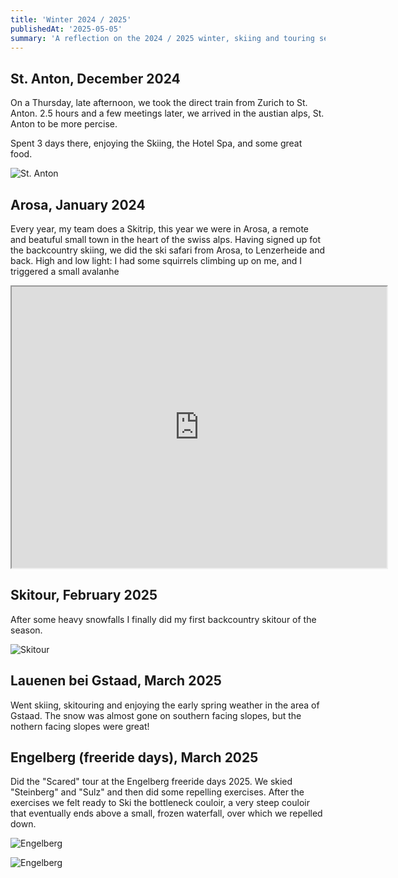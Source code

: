 ```yaml
---
title: 'Winter 2024 / 2025'
publishedAt: '2025-05-05'
summary: 'A reflection on the 2024 / 2025 winter, skiing and touring season'
---
```


## St. Anton, December 2024
On a Thursday, late afternoon, we took the direct train from Zurich to St. Anton. 2.5 hours and a few meetings later, we arrived in the austian alps, St. Anton to be more percise.

Spent 3 days there, enjoying the Skiing, the Hotel Spa, and some great food.

![St. Anton](/uploads/st-anton.png)

## Arosa, January 2024
Every year, my team does a Skitrip, this year we were in Arosa, a remote and beatuful small town in the heart of the swiss alps.
Having signed up fot the backcountry skiing, we did the ski safari from Arosa, to Lenzerheide and back.
High and low light: I had some squirrels climbing up on me, and I triggered a small avalanhe

<iframe src="https://www.google.com/maps/embed?pb=!1m18!1m12!1m3!1d102872.92143380937!2d9.6127173687018!3d46.80155778261265!2m3!1f0!2f0!3f0!3m2!1i1024!2i768!4f13.1!3m3!1m2!1s0x4784bc5588543edd%3A0x524f0c1d5ee1ca28!2sArosa!5e1!3m2!1sde!2sch!4v1745227232434!5m2!1sde!2sch" width="600" height="450" allowfullscreen="" loading="lazy" referrerpolicy="no-referrer-when-downgrade"></iframe>

## Skitour, February 2025
After some heavy snowfalls I finally did my first backcountry skitour of the season. 

![Skitour](/uploads/skitour.png)

## Lauenen bei Gstaad, March 2025
Went skiing, skitouring and enjoying the early spring weather in the area of Gstaad.
The snow was almost gone on southern facing slopes, but the nothern facing slopes were great!

## Engelberg (freeride days), March 2025
Did the "Scared" tour at the Engelberg freeride days 2025. We skied "Steinberg" and "Sulz" and then did some repelling exercises. After the exercises we felt ready to Ski the bottleneck couloir, a very steep couloir that eventually ends above a small, frozen waterfall, over which we repelled down.

![Engelberg](/uploads/engelberg-2.png)

![Engelberg](/uploads/engelberg.png)